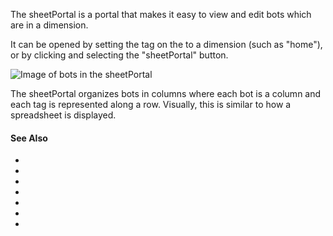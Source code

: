 
The sheetPortal is a <GlossaryRef term="portal">portal</GlossaryRef> that makes it easy to view and edit bots which are in a <GlossaryRef term="dimension">dimension</GlossaryRef>.

It can be opened by setting the <TagLink tag='sheetPortal'/> tag on the <VariableLink name="configBot"/> to a dimension (such as "home"), or by clicking <GlossaryRef term="abCore"/> and selecting the "sheetPortal" button.

![Image of bots in the sheetPortal](../../static/img/glossary/sheetPortal_01.png)

The sheetPortal organizes bots in columns where each bot is a column and each tag is represented along a row. Visually, this is similar to how a spreadsheet is displayed.

#### See Also

- <TagLink tag="sheetPortal"/>
- <TagLink tag='sheetPortalShowButton'/>
- <TagLink tag='sheetPortalButtonIcon'/>
- <TagLink tag='sheetPortalButtonHint'/>
- <TagLink tag='sheetPortalAllowedTags'/>
- <TagLink tag='sheetPortalAddedTags'/>
- <VariableLink name="sheetPortalBot"/>

